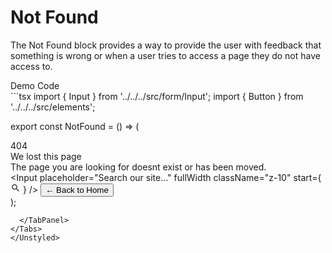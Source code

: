 
<Meta title="Blocks/Foundation/Not Found" />

# Not Found
The Not Found block provides a way to provide the user with feedback that something is wrong
or when a user tries to access a page they do not have access to.

<Unstyled>
  <Tabs direction="rtl">
    <TabList>
      <Tab>
        Demo
      </Tab>
      <Tab>
        Code
      </Tab>
    </TabList>
    <TabPanel>
      <div className="flex flex-col border justify-center items-center min-h-[840px] light:bg-white light:text-black">
        <NotFound />
      </div>
    </TabPanel>
    <TabPanel>
  ```tsx
  import { Input } from '../../../src/form/Input';
  import { Button } from '../../../src/elements';

  export const NotFound = () => (
    <div className="flex flex-row justify-center w-full relative">
      <div className="text-center">
        <div className="absolute top-[-100%] left-0 z-0 w-full text-center text-transparent !bg-clip-text !text-[400px] [background:radial-gradient(50%_50%_at_50%_50%,rgb(36.13,36.13,65.87)_2.03%,rgb(2,2,15)_80.17%)]">
          404
        </div>
        <div className="text-white z-10 relative font-bold !text-5xl">
          We lost this page
        </div>
        <div className="text-white opacity-50 pb-10 z-10 relative">
          The page you are looking for doesnt exist or has been moved.
        </div>
        <Input
          placeholder="Search our site..."
          fullWidth
          className="z-10"
          start={
            <svg xmlns="http://www.w3.org/2000/svg" width="16" height="16" fill="none">
              <g clip-path="url(#a)">
                <path fill="#242433" d="M10.503 9.503h-.526l-.187-.18a4.314 4.314 0 0 0 1.047-2.82 4.333 4.333 0 1 0-4.334 4.334c1.074 0 2.06-.394 2.82-1.047l.18.187v.526l3.334 3.327.993-.993-3.327-3.334Zm-4 0c-1.66 0-3-1.34-3-3s1.34-3 3-3 3 1.34 3 3-1.34 3-3 3Z"/>
              </g>
              <defs>
                <clipPath id="a">
                  <path fill="#fff" d="M0 0h16v16H0z"/>
                </clipPath>
              </defs>
            </svg>
          }
        />
        <Button color="primary" className="mt-10 z-10 relative">
          ← Back to Home
        </Button>
      </div>
    </div>
  );
  ```
    </TabPanel>
  </Tabs>
</Unstyled>

